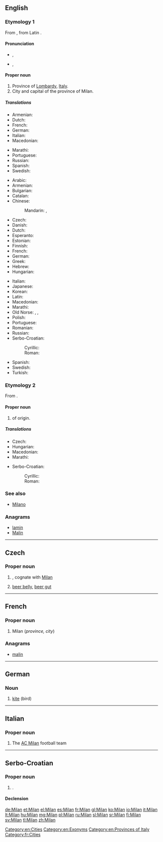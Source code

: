 {{also|milan|Milán}}
==English==
{{wikipedia}}

===Etymology 1===
From {{etyl|it|en}} {{term|Milano|lang=it}}, from Latin {{term|Mediolanum|lang=la}}.

====Pronunciation====
* {{IPA|/mɪˈlæn/}}, {{X-SAMPA|/mi"l{n/}}
* {{IPA|/mɪˈlɑːn/}}, {{X-SAMPA|/mi"lAn/}}

====Proper noun====
{{en-proper noun}}

# Province of [[Lombardy]], [[Italy]].
# City and capital of the province of Milan.

=====Translations=====
{{trans-top|province}}
* Armenian: {{t-|hy|Միլան|tr=Milan|sc=Armn}}
* Dutch: {{t+|nl|Milaan|n}}
* French: {{t+|fr|Milan|f}}
* German: {{t+|de|Mailand}}
* Italian: {{t+|it|Milano}}
* Macedonian: {{t-|mk|Милано|n|tr=Miláno|sc=Cyrl}}
{{trans-mid}}
* Marathi: {{t-|mr|मिलान|tr=milāna|sc=Deva}}
* Portuguese: {{t-|pt|Milão}}
* Russian: {{t+|ru|Милан|m|tr=Milán|sc=Cyrl}}
* Spanish: {{t+|es|Milán}}
* Swedish: {{t+|sv|Milano}}
{{trans-bottom}}

{{trans-top|city and capital}}
* Arabic: {{t-|ar|ميلانو|m|tr=milaanu|sc=Arab}}
* Armenian: {{t-|hy|Միլան|tr=Milan|sc=Armn}}
* Bulgarian: {{t-|bg|Милано|sc=Cyrl}}
* Catalan: {{t-|ca|Milà}}
* Chinese:
*: Mandarin: {{t|cmn|米蘭|sc=Hani}}, {{t|cmn|米兰|tr=Mǐlán|sc=Hani}}
* Czech: {{t+|cs|Milán|m}}
* Danish: {{t-|da|Milano}}
* Dutch: {{t+|nl|Milaan|n}}
* Esperanto: {{t-|eo|Milano}}
* Estonian: {{t-|et|Milano}}
* Finnish: {{t+|fi|Milano}}
* French: {{t+|fr|Milan|f}}
* German: {{t+|de|Mailand}}
* Greek: {{t+|el|Μιλάνο|n|tr=Miláno|sc=Grek}}
* Hebrew: {{t-|he|מילנו|tr=Milano|sc=Hebr}}
* Hungarian: {{t+|hu|Milánó}}
{{trans-mid}}
* Italian: {{t+|it|Milano|f}}
* Japanese: {{t-|ja|ミラノ|tr=Mirano}}
* Korean: {{t-|ko|밀라노|tr=Millano}}
* Latin: {{t-|la|Mediolanum}}
* Macedonian: {{t-|mk|Милано|n|tr=Miláno|sc=Cyrl}}
* Marathi: {{t-|mr|मिलान|tr=milāna|sc=Deva}}
* Old Norse: {{tø|non|Meilansborg|f}}, {{tø|non|Meilangsborg|f}}, {{tø|non|Melansborg|f}}
* Polish: {{t+|pl|Mediolan|m}}
* Portuguese: {{t-|pt|Milão|m}}
* Romanian: {{t-|ro|Milano}}
* Russian: {{t+|ru|Милан|m|tr=Milán|sc=Cyrl}}
* Serbo-Croatian:
*: Cyrillic: {{t-|sh|Милано|m}}
*: Roman: {{t-|sh|Milano|m}}
* Spanish: {{t+|es|Milán|m}}
* Swedish: {{t+|sv|Milano}}
* Turkish: {{t+|tr|Milano}}
{{trans-bottom}}

===Etymology 2===
From {{etyl|sla}}.

====Proper noun====
{{en-proper noun}}

# {{given name|male|from=Slavic}} of {{etyl|sla}} origin.

=====Translations=====
{{trans-top|male given name}}
* Czech: {{t-|cs|Milan|m}}
* Hungarian: {{t+|hu|Milán}}
* Macedonian: {{t-|mk|Милан|m|tr=Mílan|sc=Cyrl}}
* Marathi: {{t-|mr|मिलान|tr=milāna|sc=Deva}}
{{trans-mid}}
* Serbo-Croatian:
*: Cyrillic: {{t-|sh|Милан|m}}
*: Roman: {{t-|sh|Milan|m}}
{{trans-bottom}}

===See also===
* [[Milano]]

===Anagrams===
* [[lamin#English|lamin]]
* [[Malin#English|Malin]]

[[Category:en:Cities]]
[[Category:en:Exonyms]]
[[Category:en:Provinces of Italy]]

----

==Czech==

===Proper noun===
{{head|cs|proper noun|g=m}}

# {{given name|male|lang=cs}}, cognate with [[#English|Milan]]
# {{slang|lang=cs}} [[beer belly]], [[beer gut]]

----

==French==

===Proper noun===
{{fr-proper noun|f}}

# Milan (''province, city'')

===Anagrams===
* [[malin#French|malin]]

[[Category:fr:Cities]]

----

==German==

===Noun===
{{head|de|noun|g=m}}

# [[kite]] (bird)

----

==Italian==

===Proper noun===
{{wikipedia|lang=it}}
{{it-proper noun}}

# The [[w:it:Associazione Calcio Milan|AC Milan]] football team

----

==Serbo-Croatian==

===Proper noun===
{{sh-proper noun|g=m|r|Милан}}

# {{given name|male|lang=sh}}.

====Declension====
{{sh-decl-noun|sc=Latn
|Milan|-
|Milana|-
|Milanu|-
|Milana|-
|Milane|-
|Milanom|-
|Milanu|-
}}

{{attention|sh}}

[[de:Milan]]
[[et:Milan]]
[[el:Milan]]
[[es:Milan]]
[[fr:Milan]]
[[gl:Milan]]
[[ko:Milan]]
[[io:Milan]]
[[it:Milan]]
[[lt:Milan]]
[[hu:Milan]]
[[mg:Milan]]
[[pl:Milan]]
[[ru:Milan]]
[[sl:Milan]]
[[sr:Milan]]
[[fi:Milan]]
[[sv:Milan]]
[[tl:Milan]]
[[zh:Milan]]